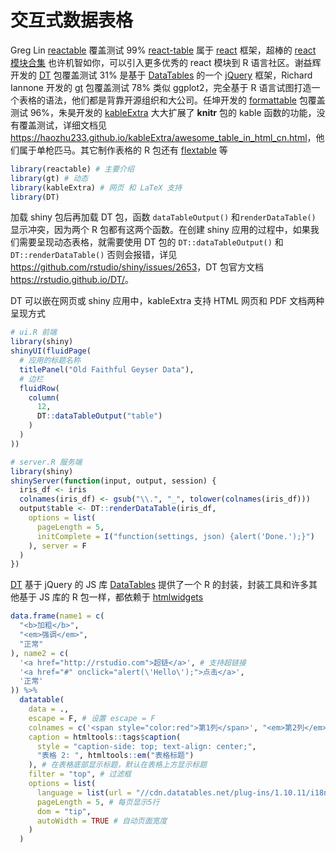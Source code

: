 # 交互式数据表格 {#chap:interactive-data-tables}

<!-- 本章不混合介绍 shiny -->

Greg Lin [reactable](https://github.com/glin/reactable) 覆盖测试 99\%  [react-table](https://github.com/tannerlinsley/react-table) 属于 [react](https://github.com/facebook/react) 框架，超棒的 [react 模块合集](https://github.com/enaqx/awesome-react) 也许机智如你，可以引入更多优秀的 react 模块到 R 语言社区。谢益辉开发的 [DT](https://github.com/rstudio/DT) 包覆盖测试 31\% 是基于 [DataTables](https://datatables.net/) 的一个 [jQuery](https://jquery.com/) 框架，Richard Iannone 开发的 [gt](https://github.com/rstudio/gt) 包覆盖测试 78\% 类似 ggplot2，完全基于 R 语言试图打造一个表格的语法，他们都是背靠开源组织和大公司。任坤开发的 [formattable](https://github.com/renkun-ken/formattable) 包覆盖测试 96\%，朱昊开发的 [kableExtra](https://github.com/haozhu233/kableExtra) 大大扩展了 **knitr** 包的 kable 函数的功能，没有覆盖测试，详细文档见  <https://haozhu233.github.io/kableExtra/awesome_table_in_html_cn.html>，他们属于单枪匹马。其它制作表格的 R 包还有 [flextable](https://github.com/davidgohel/flextable) 等

```r
library(reactable) # 主要介绍
library(gt) # 动态
library(kableExtra) # 网页 和 LaTeX 支持
library(DT)
```

::: {.rmdnote data-latex="{注意}"}
加载 shiny 包后再加载 DT 包，函数 `dataTableOutput()` 和`renderDataTable()` 显示冲突，因为两个 R 包都有这两个函数。在创建 shiny 应用的过程中，如果我们需要呈现动态表格，就需要使用 DT 包的 `DT::dataTableOutput()` 和 `DT::renderDataTable()` 否则会报错，详见 <https://github.com/rstudio/shiny/issues/2653>，DT 包官方文档 <https://rstudio.github.io/DT/>。
:::


DT 可以嵌在网页或 shiny 应用中，kableExtra 支持 HTML 网页和 PDF 文档两种呈现方式

```r
# ui.R 前端
library(shiny)
shinyUI(fluidPage(
  # 应用的标题名称
  titlePanel("Old Faithful Geyser Data"),
  # 边栏
  fluidRow(
    column(
      12,
      DT::dataTableOutput("table")
    )
  )
))

# server.R 服务端
library(shiny)
shinyServer(function(input, output, session) {
  iris_df <- iris
  colnames(iris_df) <- gsub("\\.", "_", tolower(colnames(iris_df)))
  output$table <- DT::renderDataTable(iris_df,
    options = list(
      pageLength = 5,
      initComplete = I("function(settings, json) {alert('Done.');}")
    ), server = F
  )
})
```


[DT](https://github.com/rstudio/DT) 基于 jQuery 的 JS 库 [DataTables](https://datatables.net/) 提供了一个 R 的封装，封装工具和许多其他基于 JS 库的 R 包一样，都依赖于 [htmlwidgets](https://github.com/ramnathv/htmlwidgets)

```r
data.frame(name1 = c(
  "<b>加粗</b>",
  "<em>强调</em>",
  "正常"
), name2 = c(
  '<a href="http://rstudio.com">超链</a>', # 支持超链接
  '<a href="#" onclick="alert(\'Hello\');">点击</a>',
  '正常'
)) %>%
  datatable(
    data = .,
    escape = F, # 设置 escape = F
    colnames = c('<span style="color:red">第1列</span>', "<em>第2列</em>"),
    caption = htmltools::tags$caption(
      style = "caption-side: top; text-align: center;",
      "表格 2: ", htmltools::em("表格标题")
    ), # 在表格底部显示标题，默认在表格上方显示标题
    filter = "top", # 过滤框
    options = list(
      language = list(url = "//cdn.datatables.net/plug-ins/1.10.11/i18n/Chinese.json"), # 汉化
      pageLength = 5, # 每页显示5行
      dom = "tip",
      autoWidth = TRUE # 自动页面宽度
    )
  )
```


